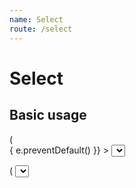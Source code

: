 ```yaml
---
name: Select
route: /select
---
```



# Select

## Basic usage

<Playground>
  <div style={{ width: "50%" }}>
    <Container
      initialState=""
      children={([state, setState]) => (
        <form
          onSubmit={e => {
            e.preventDefault()
          }}
        >
          <Select
            label="Email"
            value={state}
            required={true}
            onChange={e => setState(e.target.value)}
            options={["somit", "cool", "yeah"]}
          />
          <button type="submit" style={{ display: "none" }}>
            submit
          </button>
        </form>
      )}
    />
  </div>
  <div style={{ width: "50%" }}>
    <Container
      initialState=""
      children={([state, setState]) => (
        <Select
          label="Email with error"
          value={state}
          error={true}
          onChange={e => setState(e.target.value)}
          options={["somit", "cool", "yeah"]}
        />
      )}
    />
  </div>
</Playground>
